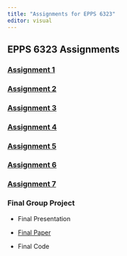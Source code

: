 ---
title: "Assignments for EPPS 6323"
editor: visual
---

## EPPS 6323 Assignments

### [Assignment 1](https://r-larsen.github.io/Assignment1.html)

### [Assignment 2](https://r-larsen.github.io/Assignment2.html)

### [Assignment 3](https://r-larsen.github.io/Assignment3.html)

### [Assignment 4](https://r-larsen.github.io/Assignment4.html)

### [Assignment 5](https://r-larsen.github.io/Assignment5.html)

### [Assignment 6](https://r-larsen.github.io/Assignment6.html)

### [Assignment 7](https://r-larsen.github.io/Assignment7.html)

### Final Group Project

-   Final Presentation

-   [Final Paper](https://rebeccalarsen.github.io/finalproject.pdf)

-   Final Code
